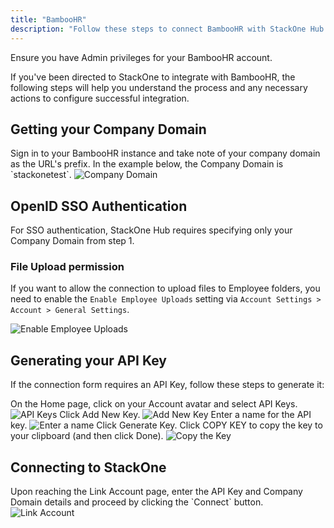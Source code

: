 ```yaml
---
title: "BambooHR"
description: "Follow these steps to connect BambooHR with StackOne Hub successfully."
---
```



<Warning>
  Ensure you have Admin privileges for your BambooHR account.
</Warning>

If you've been directed to StackOne to integrate with BambooHR, the following steps will help you understand the process and any necessary actions to configure successful integration.

## Getting your Company Domain

<Steps>
  <Step title="Sign in to BambooHR">
    Sign in to your BambooHR instance and take note of your company domain as the URL's prefix. In the example below, the Company Domain is `stackonetest`.
    <Frame>
      <img className='rounded-md' style={{ margin: '0 auto', border: '1px solid #efefef' }} alt="Company Domain" src="/images/bamboohr/image1.png" />
    </Frame>
  </Step>
</Steps>


## OpenID SSO Authentication

For SSO authentication, StackOne Hub requires specifying only your Company Domain from step 1.

### File Upload permission

If you want to allow the connection to upload files to Employee folders, you need to enable the `Enable Employee Uploads` setting via `Account Settings > Account > General Settings`.

<Frame>
  <img className='rounded-md' style={{ margin: '0 auto', border: '1px solid #efefef' }} alt="Enable Employee Uploads" src="/images/bamboohr/employee_uploads.png" />
</Frame>


## Generating your API Key

If the connection form requires an API Key, follow these steps to generate it:

<Steps>
  <Step title="Navigate to API Keys">
    On the Home page, click on your Account avatar and select API Keys.
    <Frame>
      <img className='rounded-md' style={{ margin: '0 auto', border: '1px solid #efefef' }} alt="API Keys" src="/images/bamboohr/image2.png" />
    </Frame>
  </Step>

  <Step title="Add New Key">
    Click Add New Key.
    <Frame>
      <img className='rounded-md' style={{ margin: '0 auto', border: '1px solid #efefef' }} alt="Add New Key" src="/images/bamboohr/image3.png" />
    </Frame>
  </Step>

  <Step title="Enter a name">
    Enter a name for the API key.
    <Frame>
      <img className='rounded-md' style={{ margin: '0 auto', border: '1px solid #efefef' }} alt="Enter a name" src="/images/bamboohr/image4.png" />
    </Frame>
  </Step>

  <Step title="Generate Key">
    Click Generate Key.
  </Step>

  <Step title="Copy the Key">
    Click COPY KEY to copy the key to your clipboard (and then click Done).
    <Frame>
      <img className='rounded-md' style={{ margin: '0 auto', border: '1px solid #efefef' }} alt="Copy the Key" src="/images/bamboohr/image5.png" />
    </Frame>
  </Step>
</Steps>

## Connecting to StackOne

<Steps>
  <Step title="Enter API Key and Company Domain">
    Upon reaching the Link Account page, enter the API Key and Company Domain details and proceed by clicking the `Connect` button.
    <Frame>
      <img className='rounded-md' style={{ margin: '0 auto', border: '1px solid #efefef' }} alt="Link Account" src="/images/bamboohr/image6.png" />
    </Frame>
  </Step>
</Steps>

<IntegrationFooter />
